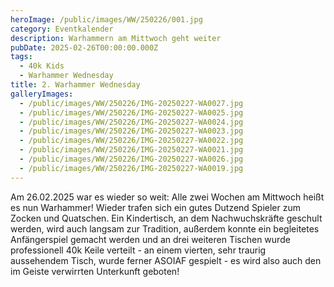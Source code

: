 ```yaml
---
heroImage: /public/images/WW/250226/001.jpg
category: Eventkalender
description: Warhammern am Mittwoch geht weiter
pubDate: 2025-02-26T00:00:00.000Z
tags:
  - 40k Kids
  - Warhammer Wednesday
title: 2. Warhammer Wednesday
galleryImages:
  - /public/images/WW/250226/IMG-20250227-WA0027.jpg
  - /public/images/WW/250226/IMG-20250227-WA0025.jpg
  - /public/images/WW/250226/IMG-20250227-WA0024.jpg
  - /public/images/WW/250226/IMG-20250227-WA0023.jpg
  - /public/images/WW/250226/IMG-20250227-WA0022.jpg
  - /public/images/WW/250226/IMG-20250227-WA0021.jpg
  - /public/images/WW/250226/IMG-20250227-WA0026.jpg
  - /public/images/WW/250226/IMG-20250227-WA0019.jpg
---
```


Am 26.02.2025 war es wieder so weit: Alle zwei Wochen am Mittwoch heißt es nun Warhammer! Wieder trafen sich ein gutes Dutzend Spieler zum Zocken und Quatschen. Ein Kindertisch, an dem Nachwuchskräfte geschult werden, wird auch langsam zur Tradition, außerdem konnte ein begleitetes Anfängerspiel gemacht werden und an drei weiteren Tischen wurde professionell 40k Keile verteilt - an einem vierten, sehr traurig aussehendem Tisch, wurde ferner ASOIAF gespielt - es wird also auch den im Geiste verwirrten Unterkunft geboten!
